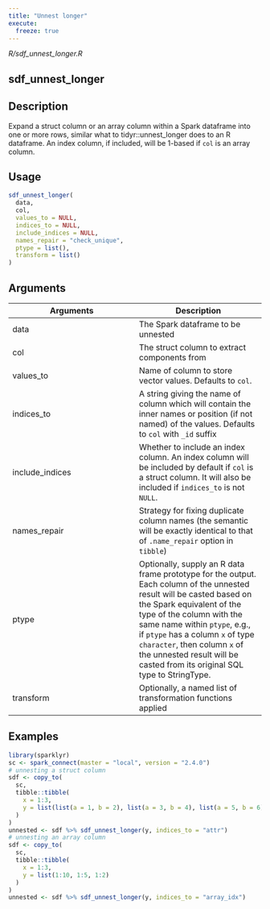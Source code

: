 ```yaml
---
title: "Unnest longer"
execute:
  freeze: true
---
```


*R/sdf_unnest_longer.R*

## sdf_unnest_longer

## Description
Expand a struct column or an array column within a Spark dataframe into one or more rows, similar what to tidyr::unnest_longer does to an R dataframe. An index column, if included, will be 1-based if `col` is an array column. 


## Usage
```r
sdf_unnest_longer( 
  data, 
  col, 
  values_to = NULL, 
  indices_to = NULL, 
  include_indices = NULL, 
  names_repair = "check_unique", 
  ptype = list(), 
  transform = list() 
) 
```

## Arguments
|Arguments|Description|
|---|---|
| data | The Spark dataframe to be unnested |
| col | The struct column to extract components from |
| values_to | Name of column to store vector values. Defaults to `col`. |
| indices_to | A string giving the name of column which will contain the inner names or position (if not named) of the values. Defaults to `col` with `_id` suffix |
| include_indices | Whether to include an index column. An index column will be included by default if `col` is a struct column. It will also be included if `indices_to` is not `NULL`. |
| names_repair | Strategy for fixing duplicate column names (the semantic will be exactly identical to that of `.name_repair` option in `tibble`) |
| ptype | Optionally, supply an R data frame prototype for the output. Each column of the unnested result will be casted based on the Spark equivalent of the type of the column with the same name within `ptype`, e.g., if `ptype` has a column `x` of type `character`, then column `x` of the unnested result will be casted from its original SQL type to StringType. |
| transform | Optionally, a named list of transformation functions applied |





## Examples
```r
library(sparklyr) 
sc <- spark_connect(master = "local", version = "2.4.0") 
# unnesting a struct column 
sdf <- copy_to( 
  sc, 
  tibble::tibble( 
    x = 1:3, 
    y = list(list(a = 1, b = 2), list(a = 3, b = 4), list(a = 5, b = 6)) 
  ) 
) 
unnested <- sdf %>% sdf_unnest_longer(y, indices_to = "attr") 
# unnesting an array column 
sdf <- copy_to( 
  sc, 
  tibble::tibble( 
    x = 1:3, 
    y = list(1:10, 1:5, 1:2) 
  ) 
) 
unnested <- sdf %>% sdf_unnest_longer(y, indices_to = "array_idx") 
```


